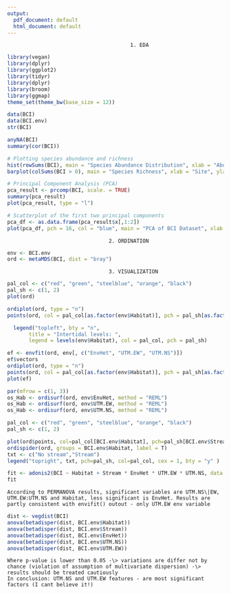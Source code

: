 ---
output:
  pdf_document: default
  html_document: default
---
```         
                                        1. EDA
```

```{r message=TRUE, warning=FALSE, include=FALSE}
library(vegan)
library(dplyr)
library(ggplot2)
library(tidyr)
library(dplyr)
library(broom)
library(ggmap)
theme_set(theme_bw(base_size = 12))
```

```{r}
data(BCI)
data(BCI.env)
str(BCI)
```

```{r message=FALSE, warning=FALSE, paged.print=FALSE}
anyNA(BCI)
summary(cor(BCI))
```

```{r}
# Plotting species abundance and richness
hist(rowSums(BCI), main = "Species Abundance Distribution", xlab = "Abundance")
barplot(colSums(BCI > 0), main = "Species Richness", xlab = "Site", ylab = "Number of Species")
```

```{r}
# Principal Component Analysis (PCA)
pca_result <- prcomp(BCI, scale. = TRUE)
summary(pca_result)
plot(pca_result, type = "l")

# Scatterplot of the first two principal components
pca_df <- as.data.frame(pca_result$x[,1:2])
plot(pca_df, pch = 16, col = "blue", main = "PCA of BCI Dataset", xlab = "PC1", ylab = "PC2")
```

```         
                                 2. ORDINATION
```

```{r}
env <- BCI.env
ord <- metaMDS(BCI, dist = "bray")
```

```         
                                 3. VISUALIZATION
```

```{r}
pal_col <- c("red", "green", "steelblue", "orange", "black")
pal_sh <- c(1, 2)
plot(ord)

ordiplot(ord, type = "n")
points(ord, col = pal_col[as.factor(env$Habitat)], pch = pal_sh[as.factor(env$Stream)])

  legend("topleft", bty = "n",
       title = "Intertidal levels: ",
       legend = levels(env$Habitat), col = pal_col, pch = pal_sh)
```

```{r}
ef <- envfit(ord, env[, c("EnvHet", "UTM.EW", "UTM.NS")])
ef$vectors
ordiplot(ord, type = "n")
points(ord, col = pal_col[as.factor(env$Habitat)], pch = pal_sh[as.factor(env$Stream)])
plot(ef)
```

```{r}
par(mfrow = c(1, 3))
os_Hab <- ordisurf(ord, env$EnvHet, method = "REML")
os_Hab <- ordisurf(ord, env$UTM.EW, method = "REML")
os_Hab <- ordisurf(ord, env$UTM.NS, method = "REML")
```

```{r}
pal_col <- c("red", "green", "steelblue", "orange", "black")
pal_sh <- c(1, 2)

plot(ord$points, col=pal_col[BCI.env$Habitat], pch=pal_sh[BCI.env$Stream], cex = 1.2)
ordispider(ord, groups = BCI.env$Habitat, label = T)
txt <- c("No stream","Stream")
legend("topright", txt, pch=pal_sh, col=pal_col, cex = 1, bty = "y" )
```

```{r}
fit <- adonis2(BCI ~ Habitat + Stream * EnvHet * UTM.EW * UTM.NS, data = BCI.env, permutations = 23414, method = "bray")
fit
```

```         
According to PERMANOVA results, significant variables are UTM.NS\|EW, UTM.EW:UTM.NS and Habitat, less significant is EnvHet. Results are partly consistent with envifit() outout - only UTM.EW env variable
```

```{r}
dist <- vegdist(BCI)
anova(betadisper(dist, BCI.env$Habitat))
anova(betadisper(dist, BCI.env$Stream))
anova(betadisper(dist, BCI.env$EnvHet))
anova(betadisper(dist, BCI.env$UTM.NS))
anova(betadisper(dist, BCI.env$UTM.EW))
```

```         
Where p-value is lower than 0.05 -\> variations are differ not by chance (violation of assumption of multivariate dispersion) -\> results should be treated cautiously 
In conclusion: UTM.NS and UTM.EW features - are most significant factors (I cant believe it!)
```
